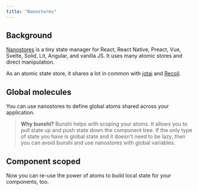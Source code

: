 ```yaml
---
title: "Nanostores"
---
```



## Background

[Nanostores](https://github.com/nanostores/nanostores) is a tiny state manager for React, React Native, Preact, Vue, Svelte, Solid, Lit, Angular, and vanilla JS. It uses many atomic stores and direct manipulation.

As an atomic state store, it shares a lot in common with [jotai](https://jotai.org/) and [Recoil](https://recoiljs.org/).

## Global molecules

You can use nanostores to define global atoms shared across your application.

<Tabs>
  <TabItem label="React">
    <CodeEditor
      files={{
        "App.tsx": nanostores.ReactApp,
        "molecules.ts": nanostores.molecules,
      }}
      dependencies={{
        nanostores: "^0.9",
        "@nanostores/react": "^0.7",
      }}
    />
  </TabItem>
  <TabItem label="Vue">
    <CodeEditor
      files={{
        "src/App.vue": nanostores.VueApp,
        "src/Counter.vue": nanostores.VueCounter,
        "src/Multiplier.vue": nanostores.VueMultiplier,
        "src/molecules.ts": nanostores.molecules,
      }}
      dependencies={{
        nanostores: "^0.9",
        "@nanostores/vue": "^0.10",
      }}
      template="vite-vue"
    />
  </TabItem>
</Tabs>

> **Why bunshi?** Bunshi helps with scoping your atoms. It allows you to pull state up and push state down the component tree.
> If the only type of state you have is global state and it doesn't need to be lazy, then you can avoid bunshi and use nanostores with
> global variables.

## Component scoped

Now you can re-use the power of atoms to build local state for your components, too.

<Tabs>
  <TabItem label="React">
    <CodeEditor
      files={{
        "App.tsx": nanostores.ReactApp,
        "molecules.ts": nanostores.molecules2,
      }}
      dependencies={{
        nanostores: "^0.9",
        "@nanostores/react": "^0.7",
      }}
    />
  </TabItem>
  <TabItem label="Vue">
    <CodeEditor
      files={{
        "src/App.vue": nanostores.VueApp,
        "src/Counter.vue": nanostores.VueCounter,
        "src/Multiplier.vue": nanostores.VueMultiplier,
        "src/molecules.ts": nanostores.molecules2,
      }}
      dependencies={{
        nanostores: "^0.9",
        "@nanostores/vue": "^0.10",
      }}
      template="vite-vue"
    />
  </TabItem>
</Tabs>
